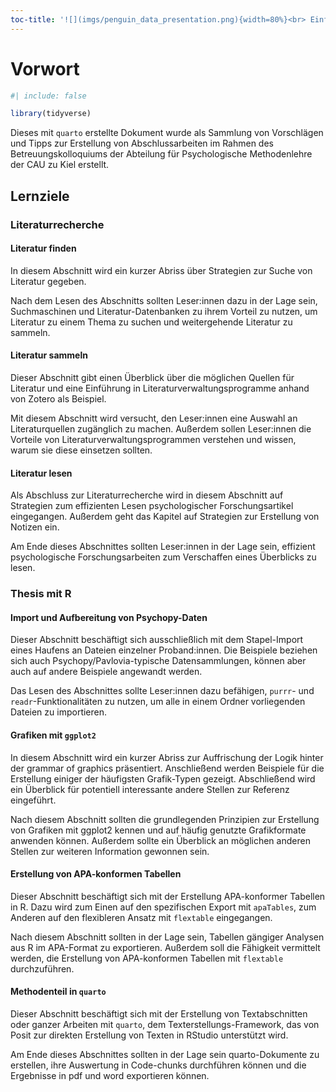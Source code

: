 ```yaml
---
toc-title: '![](imgs/penguin_data_presentation.png){width=80%}<br> Einführung'
---
```

# Vorwort

```r
#| include: false

library(tidyverse)
```


Dieses mit `quarto` erstellte Dokument wurde als Sammlung von Vorschlägen und Tipps zur Erstellung von Abschlussarbeiten im Rahmen des Betreuungskolloquiums der Abteilung für Psychologische Methodenlehre der CAU zu Kiel erstellt.

## Lernziele {.unnumbered}

### Literaturrecherche

#### Literatur finden

In diesem Abschnitt wird ein kurzer Abriss über Strategien zur Suche von Literatur gegeben.

Nach dem Lesen des Abschnitts sollten Leser:innen dazu in der Lage sein, Suchmaschinen und Literatur-Datenbanken zu ihrem Vorteil zu nutzen, um Literatur zu einem Thema zu suchen und weitergehende Literatur zu sammeln.

#### Literatur sammeln

Dieser Abschnitt gibt einen Überblick über die möglichen Quellen für Literatur und eine Einführung in Literaturverwaltungsprogramme anhand von Zotero als Beispiel.

Mit diesem Abschnitt wird versucht, den Leser:innen eine Auswahl an Literaturquellen zugänglich zu machen. Außerdem sollen Leser:innen die Vorteile von Literaturverwaltungsprogrammen verstehen und wissen, warum sie diese einsetzen sollten.


#### Literatur lesen

Als Abschluss zur Literaturrecherche wird in diesem Abschnitt auf Strategien zum effizienten Lesen psychologischer Forschungsartikel eingegangen. Außerdem geht das Kapitel auf Strategien zur Erstellung von Notizen ein.

Am Ende dieses Abschnittes sollten Leser:innen in der Lage sein, effizient psychologische Forschungsarbeiten zum Verschaffen eines Überblicks zu lesen.

### Thesis mit R
#### Import und Aufbereitung von Psychopy-Daten

Dieser Abschnitt beschäftigt sich ausschließlich mit dem Stapel-Import eines Haufens an Dateien einzelner Proband:innen. Die Beispiele beziehen sich auch Psychopy/Pavlovia-typische Datensammlungen, können aber auch auf andere Beispiele angewandt werden.

Das Lesen des Abschnittes sollte Leser:innen dazu befähigen, `purrr`- und `readr`-Funktionalitäten zu nutzen, um alle in einem Ordner vorliegenden Dateien zu importieren. 

#### Grafiken mit `ggplot2`

In diesem Abschnitt wird ein kurzer Abriss zur Auffrischung der Logik hinter der grammar of graphics präsentiert.
Anschließend werden Beispiele für die Erstellung einiger der häufigsten Grafik-Typen gezeigt. Abschließend wird ein Überblick für potentiell interessante andere Stellen zur Referenz eingeführt.

Nach diesem Abschnitt sollten  die grundlegenden Prinzipien zur Erstellung von Grafiken mit ggplot2 kennen und auf häufig genutzte Grafikformate anwenden können.
Außerdem sollte ein Überblick an möglichen anderen Stellen zur weiteren Information gewonnen sein.


#### Erstellung von APA-konformen Tabellen

Dieser Abschnitt beschäftigt sich mit der Erstellung APA-konformer Tabellen in R. Dazu wird zum Einen auf den spezifischen Export mit `apaTables`, zum Anderen auf den flexibleren Ansatz mit `flextable` eingegangen.

Nach diesem Abschnitt sollten  in der Lage sein, Tabellen gängiger Analysen aus R im APA-Format zu exportieren. Außerdem soll die Fähigkeit vermittelt werden, die Erstellung von APA-konformen Tabellen mit `flextable` durchzuführen.

#### Methodenteil in `quarto`

Dieser Abschnitt beschäftigt sich mit der Erstellung von Textabschnitten oder ganzer Arbeiten mit `quarto`, dem Texterstellungs-Framework, das von Posit zur direkten Erstellung von Texten in RStudio unterstützt wird. 

Am Ende dieses Abschnittes sollten  in der Lage sein quarto-Dokumente zu erstellen, ihre Auswertung in Code-chunks durchführen können und die Ergebnisse in pdf und word exportieren können.
